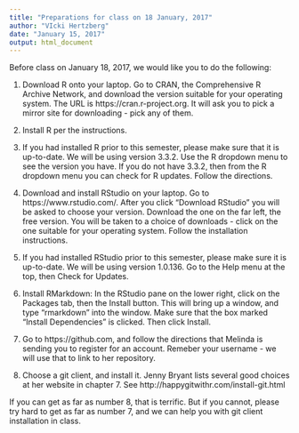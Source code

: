 ```yaml
---
title: "Preparations for class on 18 January, 2017"
author: "VIcki Hertzberg"
date: "January 15, 2017"
output: html_document
---
```


Before class on January 18, 2017, we would like you to do the following:

1. Download R onto your laptop. Go to CRAN, the Comprehensive R Archive Network, and download the version suitable for your operating system. The URL is https://cran.r-project.org.  It will ask you to pick a mirror site for downloading - pick any of them.

2. Install R per the instructions.

3. If you had installed R prior to this semester, please make sure that it is up-to-date. We will be using version 3.3.2. Use the R dropdown menu to see the version you have. If you do not have 3.3.2, then from the R dropdown menu you can check for R updates. Follow the directions.

4. Download and install RStudio on your laptop. Go to https://www.rstudio.com/. After you click "Download RStudio" you will be asked to choose your version. Download the one on the far left, the free version. You will be taken to a choice of downloads - click on the one suitable for your operating system. Follow the installation instructions.

5. If you had installed RStudio prior to this semester, please make sure it is up-to-date. We will be using version 1.0.136. Go to the Help menu at the top, then Check for Updates.

6. Install RMarkdown:
In the RStudio pane on the lower right, click on the Packages tab, then the Install button. This will bring up a window, and type "rmarkdown" into the window. Make sure that the box marked "Install Dependencies" is clicked. Then click Install.

7. Go to https://github.com, and follow the directions that Melinda is sending you to register for an account. Remeber your username - we will use that to link to her repository.

8. Choose a git client, and install it. Jenny Bryant lists several good choices at her website in chapter 7. See http://happygitwithr.com/install-git.html

If you can get as far as number 8, that is terrific. But if you cannot, please try hard to get as far as number 7, and we can help you with git client installation in class.


